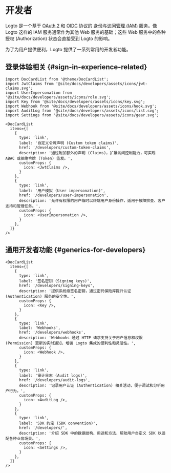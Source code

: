 # 开发者

Logto 是一个基于 [OAuth 2](https://auth.wiki/oauth-2.0) 和 [OIDC](https://auth.wiki/openid-connect) 协议的 [身份与访问管理 (IAM)](https://auth.wiki/iam) 服务。像 Logto 这样的 IAM 服务通常作为其他 Web 服务的基础；这些 Web 服务中的各种授权 (Authorization) 状态会直接受到 Logto 的影响。

为了为用户提供便利，Logto 提供了一系列常用的开发者功能。

## 登录体验相关 \{#sign-in-experience-related}

```mdx-code-block
import DocCardList from '@theme/DocCardList';
import JwtClaims from '@site/docs/developers/assets/icons/jwt-claims.svg';
import UserImpersonation from '@site/docs/developers/assets/icons/role.svg';
import Key from '@site/docs/developers/assets/icons/key.svg';
import Webhook from '@site/docs/developers/assets/icons/hook.svg';
import AuditLog from '@site/docs/developers/assets/icons/list.svg';
import Settings from '@site/docs/developers/assets/icons/gear.svg';

<DocCardList
  items={[
    {
      type: 'link',
      label: '自定义令牌声明 (Custom token claims)',
      href: '/developers/custom-token-claims',
      description: '通过附加额外的声明 (Claims)，扩展访问控制能力，可实现 ABAC 或拒绝令牌 (Token) 签发。',
      customProps: {
        icon: <JwtClaims />,
      }
    },
    {
      type: 'link',
      label: '用户模拟 (User impersonation)',
      href: '/developers/user-impersonation',
      description: '允许有权限的用户临时以终端用户身份操作，适用于故障排查、客户支持和管理任务。',
      customProps: {
        icon: <UserImpersonation />,
      }
    },
  ]}
/>
```

## 通用开发者功能 \{#generics-for-developers}

```mdx-code-block
<DocCardList
  items={[
    {
      type: 'link',
      label: '签名密钥 (Signing keys)',
      href: '/developers/signing-keys',
      description: '提供系统级签名密钥，通过密码保险库提升认证 (Authentication) 服务的安全性。',
      customProps: {
        icon: <Key />,
      }
    },
    {
      type: 'link',
      label: 'Webhooks',
      href: '/developers/webhooks',
      description: 'Webhooks 通过 HTTP 请求支持关于用户信息和权限 (Permission) 更新的实时通知，增强 Logto 集成的便利性和灵活性。',
      customProps: {
        icon: <Webhook />,
      }
    },
    {
      type: 'link',
      label: '审计日志 (Audit logs)',
      href: '/developers/audit-logs',
      description: '记录用户认证 (Authentication) 相关活动，便于调试和分析用户行为。',
      customProps: {
        icon: <AuditLog />,
      }
    },
    {
      type: 'link',
      label: 'SDK 约定 (SDK convention)',
      href: '/developers/',
      description: '介绍 SDK 中的数据结构、用途和方法，帮助用户自定义 SDK 以适配各种业务场景。',
      customProps: {
        icon: <Settings />,
      }
    },
  ]}
/>
```
